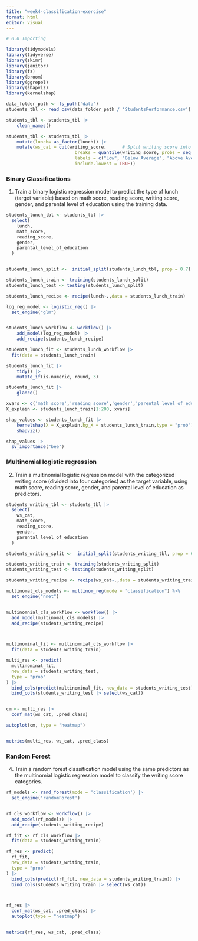 ```yaml
---
title: "week4-classification-exercise"
format: html
editor: visual
---
```


```r
# 0.0 Importing

library(tidymodels)
library(tidyverse)
library(skimr)
library(janitor)
library(fs)
library(broom)
library(ggrepel)
library(shapviz)
library(kernelshap)

data_folder_path <- fs_path('data')
students_tbl <- read_csv(data_folder_path / 'StudentsPerformance.csv')
```

```r
students_tbl <- students_tbl |> 
    clean_names()

students_tbl <- students_tbl |> 
    mutate(lunch= as_factor(lunch)) |> 
    mutate(ws_cat = cut(writing_score,      # Split writing score into 4 categories
                          breaks = quantile(writing_score, probs = seq(0, 1, by = 0.25)),
                          labels = c("Low", "Below Average", "Above Average", "High"),
                          include.lowest = TRUE))
```

### Binary Classifications

1.  Train a binary logistic regression model to predict the type of lunch (target variable) based on math score, reading score, writing score, gender, and parental level of education using the training data.

```r
students_lunch_tbl <- students_tbl |>
  select(
    lunch,
    math_score,
    reading_score,
    gender,
    parental_level_of_education
  )


students_lunch_split <-  initial_split(students_lunch_tbl, prop = 0.7)

students_lunch_train <- training(students_lunch_split)
students_lunch_test <- testing(students_lunch_split)

students_lunch_recipe <- recipe(lunch~.,data = students_lunch_train) 

```

```r
log_reg_model <- logistic_reg() |>
  set_engine("glm")


students_lunch_workflow <- workflow() |> 
    add_model(log_reg_model) |> 
    add_recipe(students_lunch_recipe)

students_lunch_fit <- students_lunch_workflow |>
  fit(data = students_lunch_train)

```

```r
students_lunch_fit |> 
    tidy() |> 
    mutate_if(is.numeric, round, 3)
```

```r

students_lunch_fit |> 
    glance()
```

```r

xvars <- c('math_score','reading_score','gender','parental_level_of_education')
X_explain <- students_lunch_train[1:200, xvars] 

shap_values <- students_lunch_fit |> 
    kernelshap(X = X_explain,bg_X = students_lunch_train,type = "prob") |> 
    shapviz()
```

```r
shap_values |> 
  sv_importance("bee")
```

### Multinomial logistic regression

2.  Train a multinomial logistic regression model with the categorized writing score (divided into four categories) as the target variable, using math score, reading score, gender, and parental level of education as predictors.

```r

students_writing_tbl <- students_tbl |>
  select(
    ws_cat,
    math_score,
    reading_score,
    gender,
    parental_level_of_education
  ) 

students_writing_split <-  initial_split(students_writing_tbl, prop = 0.7)

students_writing_train <- training(students_writing_split)
students_writing_test <- testing(students_writing_split)

students_writing_recipe <- recipe(ws_cat~.,data = students_writing_train) 


```

```r
multinomal_cls_models <- multinom_reg(mode = "classification") %>%
  set_engine("nnet")


multinomnial_cls_workflow <- workflow() |>
  add_model(multinomal_cls_models) |>
  add_recipe(students_writing_recipe)



multinominal_fit <- multinomnial_cls_workflow |>
  fit(data = students_writing_train)

multi_res <- predict(
  multinominal_fit,
  new_data = students_writing_test,
  type = "prob"
) |>
  bind_cols(predict(multinominal_fit, new_data = students_writing_test)) |>
  bind_cols(students_writing_test |> select(ws_cat))


cm <- multi_res |>
  conf_mat(ws_cat, .pred_class)
```

```r
autoplot(cm, type = "heatmap")



```

```r
metrics(multi_res, ws_cat, .pred_class)
```

### Random Forest

4.  Train a random forest classification model using the same predictors as the multinomial logistic regression model to classify the writing score categories.

```r





rf_models <- rand_forest(mode = 'classification') |>
  set_engine('randomForest')


rf_cls_workflow <- workflow() |>
  add_model(rf_models) |>
  add_recipe(students_writing_recipe)

rf_fit <- rf_cls_workflow |>
  fit(data = students_writing_train)

rf_res <- predict(
  rf_fit,
  new_data = students_writing_train,
  type = "prob"
) |>
  bind_cols(predict(rf_fit, new_data = students_writing_train)) |>
  bind_cols(students_writing_train |> select(ws_cat))




```

```r
rf_res |>
  conf_mat(ws_cat, .pred_class) |>
  autoplot(type = "heatmap")


metrics(rf_res, ws_cat, .pred_class)
```
